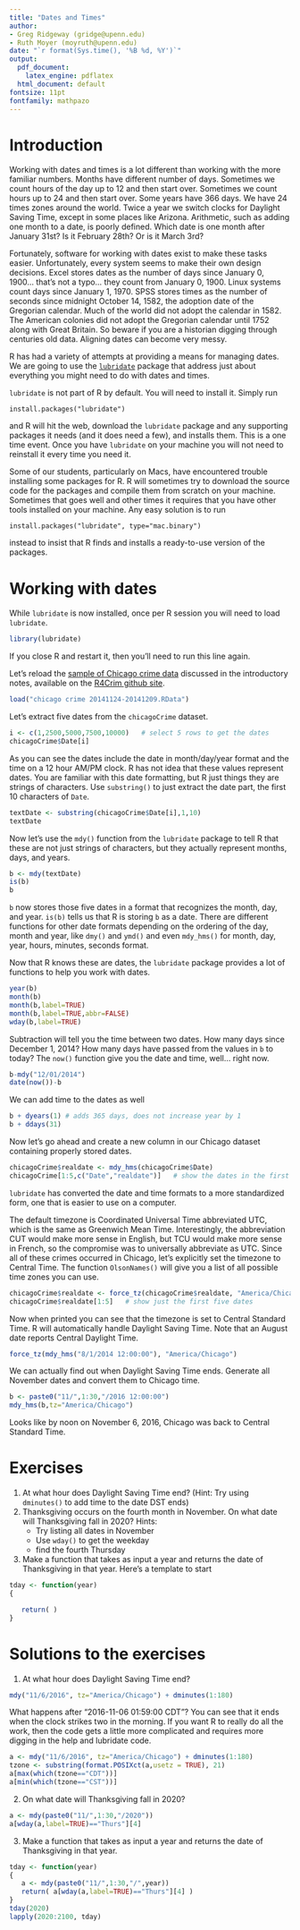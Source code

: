 ```yaml
---
title: "Dates and Times"
author:
- Greg Ridgeway (gridge@upenn.edu)
- Ruth Moyer (moyruth@upenn.edu)
date: "`r format(Sys.time(), '%B %d, %Y')`"
output:
  pdf_document:
    latex_engine: pdflatex
  html_document: default
fontsize: 11pt
fontfamily: mathpazo
---
```

<!-- PDF YAML header Ctrl-Shift-C to comment/uncomment -->

<!-- --- -->
<!-- title: "Dates and Times" -->
<!-- author: -->
<!-- - affiliation: University of Pennsylvania -->
<!--   email: gridge@upenn.edu -->
<!--   name: Greg Ridgeway -->
<!-- - affiliation: University of Pennsylvania -->
<!--   email: moyruth@upenn.edu -->
<!--   name: Ruth Moyer -->
<!-- date: "`r format(Sys.time(), '%B %d, %Y')`" -->
<!-- output: -->
<!--   html_document: -->
<!--     css: htmlstyle.css -->
<!-- --- -->
<!-- HTML YAML header Ctrl-Shift-C to comment/uncomment -->




# Introduction

Working with dates and times is a lot different than working with the more familiar numbers. Months have different number of days. Sometimes we count hours of the day up to 12 and then start over. Sometimes we count hours up to 24 and then start over. Some years have 366 days. We have 24 times zones around the world. Twice a year we switch clocks for Daylight Saving Time, except in some places like Arizona. Arithmetic, such as adding one month to a date, is poorly defined. Which date is one month after January 31st? Is it February 28th? Or is it March 3rd?

Fortunately, software for working with dates exist to make these tasks easier. Unfortunately, every system seems to make their own design decisions. Excel stores dates as the number of days since January 0, 1900... that's not a typo... they count from January 0, 1900. Linux systems count days since January 1, 1970. SPSS stores times as the number of seconds since midnight October 14, 1582, the adoption date of the Gregorian calendar. Much of the world did not adopt the calendar in 1582. The American colonies did not adopt the Gregorian calendar until 1752 along with Great Britain. So beware if you are a historian digging through centuries old data. Aligning dates can become very messy.

R has had a variety of attempts at providing a means for managing dates. We are going to use the [`lubridate`](http://www.jstatsoft.org/v40/i03/paper) package that address just about everything you might need to do with dates and times. 

`lubridate` is not part of R by default. You will need to install it. Simply run
```
install.packages("lubridate")
```
and R will hit the web, download the `lubridate` package and any supporting packages it needs (and it does need a few), and installs them. This is a one time event. Once you have `lubridate` on your machine you will not need to reinstall it every time you need it.

Some of our students, particularly on Macs, have encountered trouble installing some packages for R. R will sometimes try to download the source code for the packages and compile them from scratch on your machine. Sometimes that goes well and other times it requires that you have other tools installed on your machine. Any easy solution is to run
```
install.packages("lubridate", type="mac.binary")
```
instead to insist that R finds and installs a ready-to-use version of the packages.


# Working with dates
While `lubridate` is now installed, once per R session you will need to load `lubridate`. 
```r
library(lubridate)
```
If you close R and restart it, then you'll need to run this line again.

Let's reload the [sample of Chicago crime data](https://github.com/gregridgeway/R4criminology/blob/master/chicago%20crime%2020141124-20141209.RData) discussed in the introductory notes, available on the [R4Crim github site](https://github.com/gregridgeway/R4crim).
```r
load("chicago crime 20141124-20141209.RData")
```

Let's extract five dates from the `chicagoCrime` dataset.
```r
i <- c(1,2500,5000,7500,10000)   # select 5 rows to get the dates
chicagoCrime$Date[i]
```
As you can see the dates include the date in month/day/year format and the time on a 12 hour AM/PM clock. R has not idea that these values represent dates. You are familiar with this date formatting, but R just things they are strings of characters. Use `substring()` to just extract the date part, the first 10 characters of `Date`.
```r
textDate <- substring(chicagoCrime$Date[i],1,10)
textDate
```

Now let's use the `mdy()` function from the `lubridate` package to tell R that these are not just strings of characters, but they actually represent months, days, and years.
```r
b <- mdy(textDate)
is(b)
b
```
`b` now stores those five dates in a format that recognizes the month, day, and year. `is(b)` tells us that R is storing `b` as a date. There are different functions for other date formats depending on the ordering of the day, month and year, like `dmy()` and `ymd()` and even `mdy_hms()` for month, day, year, hours, minutes, seconds format.

Now that R knows these are dates, the `lubridate` package provides a lot of functions to help you work with dates.
```r
year(b)
month(b)
month(b,label=TRUE)
month(b,label=TRUE,abbr=FALSE)
wday(b,label=TRUE)
```

Subtraction will tell you the time between two dates. How many days since December 1, 2014? How many days have passed from the values in `b` to today? The `now()` function give you the date and time, well... right now.
```r
b-mdy("12/01/2014")
date(now())-b
```

We can add time to the dates as well
```r
b + dyears(1) # adds 365 days, does not increase year by 1
b + ddays(31)
```

Now let's go ahead and create a new column in our Chicago dataset containing properly stored dates.
```r
chicagoCrime$realdate <- mdy_hms(chicagoCrime$Date)
chicagoCrime[1:5,c("Date","realdate")]   # show the dates in the first five rows
```
`lubridate` has converted the date and time formats to a more standardized form, one that is easier to use on a computer.

The default timezone is Coordinated Universal Time abbreviated UTC, which is the same as Greenwich Mean Time. Interestingly, the abbreviation CUT would make more sense in English, but TCU would make more sense in French, so the compromise was to universally abbreviate as UTC. Since all of these crimes occurred in Chicago, let's explicitly set the timezone to Central Time. The function `OlsonNames()` will give you a list of all possible time zones you can use.
```r
chicagoCrime$realdate <- force_tz(chicagoCrime$realdate, "America/Chicago")
chicagoCrime$realdate[1:5]   # show just the first five dates
```
Now when printed you can see that the timezone is set to Central Standard Time. R will automatically handle Daylight Saving Time. Note that an August date reports Central Daylight Time.
```r
force_tz(mdy_hms("8/1/2014 12:00:00"), "America/Chicago")
```

We can actually find out when Daylight Saving Time ends. Generate all November dates and convert them to Chicago time.
```r
b <- paste0("11/",1:30,"/2016 12:00:00")
mdy_hms(b,tz="America/Chicago")
```
Looks like by noon on November 6, 2016, Chicago was back to Central Standard Time.

# Exercises
1. At what hour does Daylight Saving Time end? (Hint: Try using `dminutes()` to add time to the date DST ends)
2. Thanksgiving occurs on the fourth month in November. On what date will Thanksgiving fall in 2020? Hints:
     + Try listing all dates in November
     + Use `wday()` to get the weekday
     + find the fourth Thursday
3. Make a function that takes as input a year and returns the date of Thanksgiving in that year. Here's a template to start

```r
tday <- function(year)
{

   return( )
}
```

# Solutions to the exercises 
1. At what hour does Daylight Saving Time end?
```r
mdy("11/6/2016", tz="America/Chicago") + dminutes(1:180)
```
What happens after "2016-11-06 01:59:00 CDT"? You can see that it ends when the clock strikes two in the morning. If you want R to really do all the work, then the code gets a little more complicated and requires more digging in the help and lubridate code.
```r
a <- mdy("11/6/2016", tz="America/Chicago") + dminutes(1:180)
tzone <- substring(format.POSIXct(a,usetz = TRUE), 21)
a[max(which(tzone=="CDT"))]
a[min(which(tzone=="CST"))]
```

2. On what date will Thanksgiving fall in 2020?
```r
a <- mdy(paste0("11/",1:30,"/2020"))
a[wday(a,label=TRUE)=="Thurs"][4]
```

3. Make a function that takes as input a year and returns the date of Thanksgiving in that year.
```r
tday <- function(year)
{
   a <- mdy(paste0("11/",1:30,"/",year))
   return( a[wday(a,label=TRUE)=="Thurs"][4] )
}
tday(2020)
lapply(2020:2100, tday)
```
